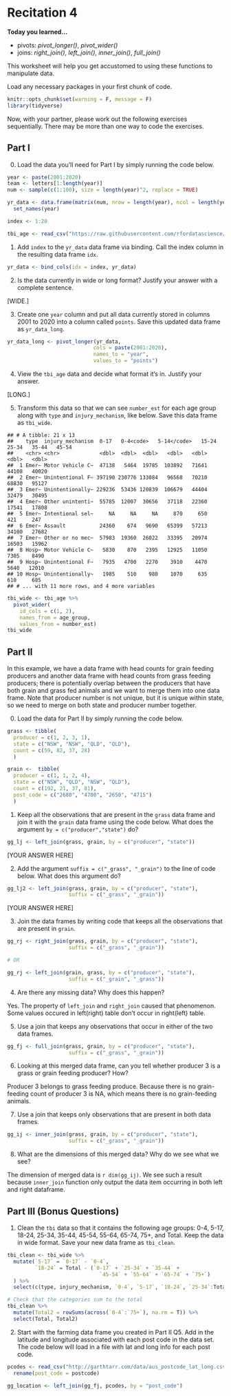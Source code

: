 # Recitation 4

__Today you learned...__

* pivots: _pivot_longer()_, _pivot_wider()_
* joins: _right_join()_, _left_join()_, _inner_join()_, _full_join()_

This worksheet will help you get accustomed to using these functions to manipulate data.

Load any necessary packages in your first chunk of code.

```r
knitr::opts_chunk$set(warning = F, message = F)
library(tidyverse)
```

Now, with your partner, please work out the following exercises sequentially. There may be more than one way to code the exercises.

## Part I

0. Load the data you'll need for Part I by simply running the code below.

```r
year <- paste(2001:2020)
team <- letters[1:length(year)]
num <- sample(c(1:100), size = length(year)^2, replace = TRUE)

yr_data <- data.frame(matrix(num, nrow = length(year), ncol = length(year))) %>%
  set_names(year)

index <- 1:20

tbi_age <- read_csv("https://raw.githubusercontent.com/rfordatascience/tidytuesday/master/data/2020/2020-03-24/tbi_age.csv")
```

1. Add `index` to the `yr_data` data frame via binding. Call the index column in the resulting data frame `idx`.

```r
yr_data <- bind_cols(idx = index, yr_data)
```

2. Is the data currently in wide or long format? Justify your answer with a complete sentence.

[WIDE.]

3. Create one `year` column and put all data currently stored in columns 2001 to 2020 into a column called `points`. Save this updated data frame as `yr_data_long`.

```r
yr_data_long <- pivot_longer(yr_data,
                            cols = paste(2001:2020),
                            names_to = "year",
                            values_to = "points")
```

4. View the `tbi_age` data and decide what format it's in. Justify your answer.

[LONG.]

5. Transform this data so that we can see `number_est` for each age group along with `type` and `injury_mechanism`, like below. Save this data frame as `tbi_wide`. 

```{}
## # A tibble: 21 x 13
##    type  injury_mechanism  0-17   0-4<code>   5-14</code>   15-24   25-34   35-44   45-54
##    <chr> <chr>             <dbl>  <dbl>  <dbl>   <dbl>   <dbl>   <dbl>   <dbl>
##  1 Emer~ Motor Vehicle C~  47138   5464  19785  103892   71641   44108   40020
##  2 Emer~ Unintentional F~ 397190 230776 133084   96568   70210   68830   95127
##  3 Emer~ Unintentionally~ 229236  53436 120839  106679   44404   32479   30495
##  4 Emer~ Other unintenti~  55785  12007  30656   37118   22360   17541   17808
##  5 Emer~ Intentional sel~     NA     NA     NA     870     650     421     247
##  6 Emer~ Assault           24360    674   9690   65399   57213   34100   27682
##  7 Emer~ Other or no mec~  57983  19360  26022   33395   20974   16503   15962
##  8 Hosp~ Motor Vehicle C~   5830    870   2395   12925   11050    7305    8490
##  9 Hosp~ Unintentional F~   7935   4700   2270    3910    4470    5640   12010
## 10 Hosp~ Unintentionally~   1985    510    980    1070     635     610     685
## # ... with 11 more rows, and 4 more variables
```

```r
tbi_wide <- tbi_age %>% 
  pivot_wider(
    id_cols = c(1, 2), 
    names_from = age_group,
    values_from = number_est)
tbi_wide
```

## Part II

In this example, we have a data frame with head counts for grain feeding producers and another data frame with head counts from grass feeding producers; there is potentially overlap between the producers that have both grain and grass fed animals and we want to merge them into one data frame. Note that producer number is not unique, but it is unique within state, so we need to merge on both state and producer number together.

0. Load the data for Part II by simply running the code below. 

```r
grass <- tibble(
  producer = c(1, 2, 3, 1),
  state = c("NSW", "NSW", "QLD", "QLD"),
  count = c(59, 82, 37, 28)
  )

grain <-  tibble(
  producer = c(1, 1, 2, 4),
  state = c("NSW", "QLD", "NSW", "QLD"),
  count = c(192, 21, 37, 81),
  post_code = c("2680", "4700", "2650", "4715")
  )
```

1. Keep all the observations that are present in the `grass` data frame and join it with the `grain` data frame using the code below. What does the argument `by = c("producer","state")` do?

```r
gg_lj <- left_join(grass, grain, by = c("producer", "state"))
```

[YOUR ANSWER HERE]

2. Add the argument `suffix = c("_grass", "_grain")` to the line of code below. What does this argument do?

```r
gg_lj2 <- left_join(grass, grain, by = c("producer", "state"), 
                    suffix = c("_grass", "_grain"))
```

[YOUR ANSWER HERE]

3. Join the data frames by writing code that keeps all the observations that are present in `grain`. 

```r
gg_rj <- right_join(grass, grain, by = c("producer", "state"), 
                    suffix = c("_grass", "_grain"))

# OR

gg_rj <- left_join(grain, grass, by = c("producer", "state"), 
                    suffix = c("_grain", "_grass"))
```

4. Are there any missing data? Why does this happen?

Yes. The property of `left_join` and `right_join` caused that phenomenon. Some values occured in left(right) table don't occur in right(left) table.

5. Use a join that keeps any observations that occur in either of the two data frames.

```r
gg_fj <- full_join(grass, grain, by = c("producer", "state"), 
                    suffix = c("_grass", "_grain"))
```

6. Looking at this merged data frame, can you tell whether producer 3 is a grass or grain feeding producer? How?

Producer 3 belongs to grass feeding produce. Because there is no grain-feeding count of producer 3 is NA, which means there is no grain-feeding animals.

7. Use a join that keeps only observations that are present in both data frames.

```r
gg_ij <- inner_join(grass, grain, by = c("producer", "state"), 
                    suffix = c("_grass", "_grain"))
```

8. What are the dimensions of this merged data? Why do we see what we see?

The dimension of merged data is `r dim(gg_ij)`. We see such a result because `inner_join` function only output the data item occurring in both left and right dataframe.

## Part III (Bonus Questions)

1. Clean the `tbi` data so that it contains the following age groups: 0-4, 5-17, 18-24, 25-34, 35-44, 45-54, 55-64, 65-74, 75+, and Total. Keep the data in wide format. Save your new data frame as `tbi_clean`.

```r
tbi_clean <- tbi_wide %>% 
  mutate(`5-17` = `0-17` - `0-4`,
         `18-24` = Total - (`0-17` + `25-34` + `35-44` + 
                              `45-54` + `55-64` + `65-74` + `75+`) 
  ) %>% 
  select(c(type, injury_mechanism, `0-4`, `5-17`, `18-24`, `25-34`:Total))

# Check that the categories sum to the total
tbi_clean %>% 
  mutate(Total2 = rowSums(across(`0-4`:`75+`), na.rm = T)) %>% 
  select(Total, Total2)
```

2. Start with the farming data frame you created in Part II Q5. Add in the latitude and longitude associated with each post code in the data set. The code below will load in a file with lat and long info for each post code.

```r
pcodes <- read_csv("http://garthtarr.com/data/aus_postcode_lat_long.csv") %>% 
  rename(post_code = postcode)

gg_location <- left_join(gg_fj, pcodes, by = "post_code")
```
